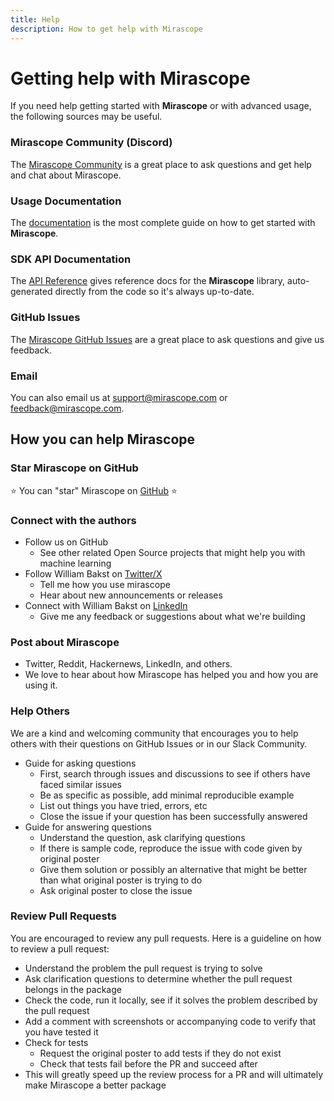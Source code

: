 ```yaml
---
title: Help
description: How to get help with Mirascope
---
```


# Getting help with Mirascope

If you need help getting started with **Mirascope** or with advanced usage, the following sources may be useful.

### Mirascope Community (Discord)

The [Mirascope Community](/discord-invite) is a great place to ask questions and get help and chat about Mirascope.

### Usage Documentation

The [documentation](/docs/mirascope) is the most complete guide on how to get started with **Mirascope**.

### SDK API Documentation

The [API Reference](/docs/mirascope/api) gives reference docs for the **Mirascope** library, auto-generated directly from the code so it's always up-to-date.

### GitHub Issues

The [Mirascope GitHub Issues](https://github.com/Mirascope/mirascope/issues) are a great place to ask questions and give us feedback.

### Email

You can also email us at [support@mirascope.com](mailto:support@mirascope.com) or [feedback@mirascope.com](mailto:feedback@mirascope.com).


## How you can help Mirascope

### Star Mirascope on GitHub

⭐️ You can "star" Mirascope on [GitHub](https://github.com/mirascope/mirascope) ⭐️

### Connect with the authors

-   Follow us on GitHub
    -   See other related Open Source projects that might help you with machine learning
-   Follow William Bakst on [Twitter/X](https://twitter.com/WilliamBakst)
    -   Tell me how you use mirascope
    -   Hear about new announcements or releases
-   Connect with William Bakst on [LinkedIn](https://www.linkedin.com/in/wbakst/)
    -   Give me any feedback or suggestions about what we're building

### Post about Mirascope

-   Twitter, Reddit, Hackernews, LinkedIn, and others.
-   We love to hear about how Mirascope has helped you and how you are using it.

### Help Others

We are a kind and welcoming community that encourages you to help others with their questions on GitHub Issues or in our Slack Community.

-   Guide for asking questions
    -   First, search through issues and discussions to see if others have faced similar issues
    -   Be as specific as possible, add minimal reproducible example
    -   List out things you have tried, errors, etc
    -   Close the issue if your question has been successfully answered
-   Guide for answering questions
    -   Understand the question, ask clarifying questions
    -   If there is sample code, reproduce the issue with code given by original poster
    -   Give them solution or possibly an alternative that might be better than what original poster is trying to do
    -   Ask original poster to close the issue

### Review Pull Requests

You are encouraged to review any pull requests. Here is a guideline on how to review a pull request:

-   Understand the problem the pull request is trying to solve
-   Ask clarification questions to determine whether the pull request belongs in the package
-   Check the code, run it locally, see if it solves the problem described by the pull request
-   Add a comment with screenshots or accompanying code to verify that you have tested it
-   Check for tests
    -   Request the original poster to add tests if they do not exist
    -   Check that tests fail before the PR and succeed after
-   This will greatly speed up the review process for a PR and will ultimately make Mirascope a better package